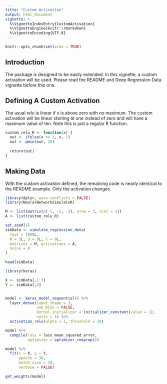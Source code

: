 ```yaml
---
title: "Custom Activation"
output: html_document
vignette: >
  %\VignetteIndexEntry{CustomActivation}
  %\VignetteEngine{knitr::rmarkdown}
  %\VignetteEncoding{UTF-8}
---
```


```r
knitr::opts_chunk$set(echo = TRUE)
```

## Introduction

The package is designed to be easily extended. In this vignette, a custom activation will be used. Please read the README and Deep Regression Data vignette before this one.

## Defining A Custom Activation

The usual relu is linear if x is above zero with no maximum. The custom activation will be linear starting at one instead of zero and will have a maximum value of ten. Note this is just a regular R function.

```r
custom_relu_R <- function(x) {
  out <- ifelse(x >= 1, x, 1)
  out <- pmin(out, 20)
  
  return(out)
}

```

## Making Data

With the custom activation defined, the remaining code is nearly identical to the README example. Only the activation changes.

```r
library(dplyr, warn.conflicts = FALSE)
library(NeuralNetworkSimulatoR)

M <- list(matrix(c(-1, -2, -3), nrow = 3, ncol = 1))
A <- list(custom_relu_R)
```

```r
set.seed(1)
simData <- simulate_regression_data(
  rows = 1000L,
  N = 3L, U = 0L, C = 0L,
  matrices = M, activations = A,
  noise = 0
)

head(simData)
```

```r
library(keras)

X <- simData[,1:3]
Y <- simData[,4]


model <- keras_model_sequential() %>%
  layer_dense(input_shape = 3, 
              use_bias = FALSE, 
              kernel_initializer = initializer_constant(value = 1),
              units = 1) %>%
  activation_relu(alpha = 1, threshold = 10)

model %>%
  compile(loss = loss_mean_squared_error,
          optimizer = optimizer_rmsprop())

model %>%
  fit(x = X, y = Y,
      epochs = 30,
      batch_size = 10,
      verbose = FALSE)

get_weights(model)

```
